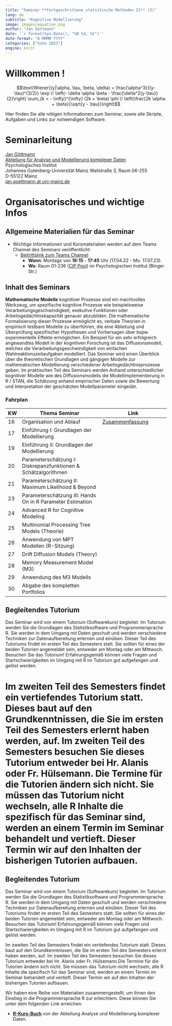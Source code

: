 ```yaml
---
title: "Seminar **Fortgeschrittene statistische Methoden II** (3)"
lang: de
subtitle: "Kognitive Modellierung"
image: images/equation.png
author: "Jan Göttmann"
date: '`r format(Sys.Date(), "%B %d, %Y")`'
date-format: "D MMMM YYYY"
categories: ["SoSe 2023"]
engine: knitr
---
```


# Willkommen !

$$\text{Wiener}(y|\alpha, \tau, \beta, \delta) =
\frac{\alpha^3}{(y-\tau)^{3/2}} \exp \! \left(- \delta \alpha \beta -
\frac{\delta^2(y-\tau)}{2}\right) \sum_{k = - \infty}^{\infty} (2k +
\beta) \phi \! \left(\frac{2k \alpha + \beta}{\sqrt{y - \tau}}\right)$$

Hier finden Sie alle nötigen Informationen zum Seminar, sowie alle Skripte, Aufgaben und Links zur notwendigen Software.

# Seminarleitung

[Jan Göttmann](https://methoden.amd.psychologie.uni-mainz.de/goettmann/)\
[Abteilung für Analyse und Modellierung komplexer Daten](https://methoden.amd.psychologie.uni-mainz.de/)\
Psychologisches Institut\
Johannes Gutenberg-Universität Mainz Wallstraße 3, Raum 06-255\
D-55122 Mainz\
[jan.goettmann at uni-mainz.de](jan.goettmann@uni-mainz.de)

# Organisatorisches und wichtige Infos

## Allgemeine Materialien für das Seminar

-   Wichtige Informationen und Kursmaterialien werden auf dem Teams Channel des Seminars veröffentlicht:
    -   [Beitrittslink zum Teams Channel](https://teams.microsoft.com/l/team/19%3ayOZU87vQEyXc9WwiR_jODk4Ksh9X_VU8N0N4bFOpWRg1%40thread.tacv2/conversations?groupId=7d8d81c8-8b2e-4b0a-8cf6-eb9b658699be&tenantId=51aa2b30-c9fa-40db-b91a-3a53a8a08d85)
        -   **Wann**: Montags von **16:15** - **17:45** Uhr (17.04.22 - Mo. 17.07.23).
        -   **Wo**: Raum 01-236 ([CIP Pool](https://maps.uni-mainz.de/leaflets/room/2940B546-2165-4612-97F8-AAE392BF8181)) im Psychologischen Institut (Binger Str.)

## Inhalt des Seminars

::: justify
**Mathematische Modelle** kognitiver Prozesse sind ein machtvolles Werkzeug, um spezifische kognitive Prozesse wie beispielsweise Verarbeitungsgeschwindigkeit, exekutive Funktionen oder Arbeitsgedächtniskapazität genauer abzubilden. Die mathematische Formalisierung dieser Prozesse ermöglicht es, verbale Theorien in empirisch testbare Modelle zu überführen, die eine Ableitung und Überprüfung spezifischer Hypothesen und Vorhersagen über bspw. experimentelle Effekte ermöglichen. Ein Beispiel für ein sehr erfolgreich angewandtes Modell in der kognitiven Forschung ist das Diffusionsmodell, welches die Verarbeitungsgeschwindigkeit von einfachen Wahlreaktionszeitaufgaben modelliert. Das Seminar wird einen Überblick über die theoretischen Grundlagen und gängigen Modelle zur mathematischen Modellierung verschiedener Arbeitsgedächtnisprozesse geben. Im praktischen Teil des Seminars werden Anhand unterschiedlicher kognitiver Modelle wie des Diffusionsmodells die Modellimplementierung in R / STAN, die Schätzung anhand empirischer Daten sowie die Bewertung und Interpretation der geschätzten Modellparameter eingeübt.
:::

### Fahrplan

| KW  | Thema Seminar                                                  | Link                                                |
|-----|----------------------------------------------------------------|-----------------------------------------------------|
| 16  | Organisation und Ablauf                                        | [Zusammenfassung](cogmod_sem_sose23%20/Termin1.qmd) |
| 17  | Einführung I: Grundlagen der Modellierung                      |                                                     |
| 19  | Einführung II: Grundlagen der Modellierung                     |                                                     |
| 20  | Parameterschätzung I: Diskrepanzfunktionen & Schätzalgorithmen |                                                     |
| 21  | Parameterschätzung II: Maximum Likelihood & Beyond             |                                                     |
| 23  | Parameterschätzung III: Hands On in R Parameter Estimation     |                                                     |
| 24  | Advanced R for Cognitive Modeling                              |                                                     |
| 25  | Multinomial Processing Tree Models (Theorie)                   |                                                     |
| 26  | Anwendung von MPT Modellen (R-Sitzung)                         |                                                     |
| 27  | Drift Diffusion Models (Theory)                                |                                                     |
| 28  | Memory Measurement Model (M3)                                  |                                                     |
| 29  | Anwendung des M3 Modells                                       |                                                     |
| 30  | Abgabe des kompletten Portfolios                               |                                                     |

## Begleitendes Tutorium

::: justify
Das Seminar wird von einem Tutorium (Softwarekurs) begleitet. Im Tutorium werden Sie die Grundlagen des Statistiksoftware und Programmiersprache R. Sie werden in dem Umgang mit Daten geschult und werden verschiedene Techniken zur Datenaufbereitung erlernen und einüben. Dieser Teil des Tutoriums findet im ersten Teil des Semesters statt. Sie sollten für eines der beiden Tutorien angemeldet sein, entweder am Montag oder am Mittwoch. Besuchen Sie das Tutorium! Erfahrungsgemäß können viele Fragen und Startschwierigkeiten im Umgang mit R im Tutorium gut aufgefangen und gelöst werden.

# Im zweiten Teil des Semesters findet ein vertiefendes Tutorium statt. Dieses baut auf den Grundkenntnissen, die Sie im ersten Teil des Semesters erlernt haben werden, auf. Im zweiten Teil des Semesters besuchen Sie dieses Tutorium entweder bei Hr. Alanis oder Fr. Hülsemann. Die Termine für die Tutorien ändern sich nicht. Sie müssen das Tutorium nicht wechseln, alle R Inhalte die spezifisch für das Seminar sind, werden an einem Termin im Seminar behandelt und vertieft. Dieser Termin wir auf den Inhalten der bisherigen Tutorien aufbauen.
:::

## Begleitendes Tutorium

::: justify
Das Seminar wird von einem Tutorium (Softwarekurs) begleitet. Im Tutorium werden Sie die Grundlagen des Statistiksoftware und Programmiersprache R. Sie werden in dem Umgang mit Daten geschult und werden verschiedene Techniken zur Datenaufbereitung erlernen und einüben. Dieser Teil des Tutoriums findet im ersten Teil des Semesters statt. Sie sollten für eines der beiden Tutorien angemeldet sein, entweder am Montag oder am Mittwoch. Besuchen das Tutorium! Erfahrungsgemäß können viele Fragen und Startschwierigkeiten im Umgang mit R im Tutorium gut aufgefangen und gelöst werden.

Im zweiten Teil des Semesters findet ein vertiefendes Tutorium statt. Dieses baut auf den Grundkenntnissen, die Sie im ersten Teil des Semesters erlernt haben werden, auf. Im zweiten Teil des Semesters besuchen Sie dieses Tutorium entweder bei Hr. Alanis oder Fr. Hülsemann.Die Termine für die Tutorien ändern sich nicht. Sie müssen das Tutorium nicht wechseln, alle R Inhalte die spezifisch für das Seminar sind, werden an einem Termin im Seminar behandelt und vertieft. Dieser Termin wir auf den Inhalten der bisherigen Tutorien aufbauen.

Wir haben eine Reihe von Materialien zusammengestellt, um Ihnen den Einstieg in die Programmiersprache R zur erleichtern. Diese können Sie unter dem folgenden Link erreichen:
:::

::: customIndent
-   [**R-Kurs-Buch**](https://amd-lab.github.io/R-Kurs-Buch/) von der Abteilung Analyse und Modellierung komplexer Daten.
:::
